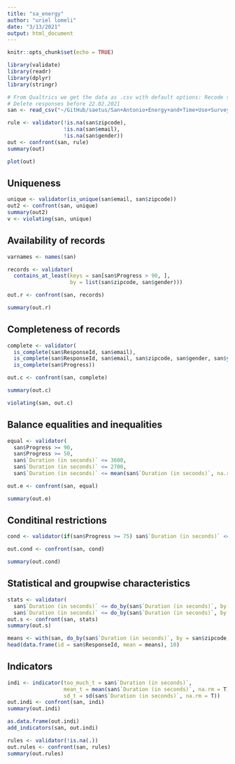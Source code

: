 ```yaml
---
title: "sa_energy"
author: "uriel lomeli"
date: "3/13/2021"
output: html_document
---
```


```r
knitr::opts_chunk$set(echo = TRUE)
```

```r
library(validate)
library(readr)
library(dplyr)
library(stringr)
```

```r
# From Qualtrics we get the data as .csv with default options: Recode seen but unanswered questions as -99. Recode seen but unanswered multi-value fields as 0.
# Delete responses before 22.02.2021
san <- read_csv("~/GitHub/saetus/San+Antonio+Energy+and+Time+Use+Survey+-+Spanish_March+10,+2021_11.54 (1).csv", col_names = T)
```

```r
rule <- validator(!is.na(san$zipcode),
                  !is.na(san$email),
                  !is.na(san$gender))
out <- confront(san, rule)
summary(out)

plot(out)
```

## Uniqueness
```r
unique <- validator(is_unique(san$email, san$zipcode))
out2 <- confront(san, unique)
summary(out2)
v <- violating(san, unique)
```

## Availability of records
```r
varnames <- names(san)

records <- validator(
  contains_at_least(keys = san[san$Progress > 90, ], 
                    by = list(san$zipcode, san$gender)))

out.r <- confront(san, records)

summary(out.r)
```

## Completeness of records
```r
complete <- validator(
  is_complete(san$ResponseId, san$email),
  is_complete(san$ResponseId, san$email, san$zipcode, san$gender, san$year, san$gender),
  is_complete(san$Progress))

out.c <- confront(san, complete)

summary(out.c)

violating(san, out.c)
```

## Balance equalities and inequalities
```r
equal <- validator(
  san$Progress >= 90,
  san$Progress >= 50,
  san$`Duration (in seconds)` <= 3600,
  san$`Duration (in seconds)` <= 2700,
  san$`Duration (in seconds)` <= mean(san$`Duration (in seconds)`, na.rm = T))

out.e <- confront(san, equal)

summary(out.e)
```

## Conditinal restrictions
```r
cond <- validator(if(san$Progress >= 75) san$`Duration (in seconds)` <= 2700)

out.cond <- confront(san, cond)

summary(out.cond)
```

## Statistical and groupwise characteristics
```r
stats <- validator(
  san$`Duration (in seconds)` <= do_by(san$`Duration (in seconds)`, by = san$zipcode, fun = mean, na.rm = T),
  san$`Duration (in seconds)` <= do_by(san$`Duration (in seconds)`, by = san$zipcode, fun = median, na.rm = T))
out.s <- confront(san, stats)
summary(out.s)

means <- with(san, do_by(san$`Duration (in seconds)`, by = san$zipcode, fun = mean, na.rm = T))
head(data.frame(id = san$ResponseId, mean = means), 10)
```

## Indicators
```r
indi <- indicator(too_much_t = san$`Duration (in seconds)`,
                  mean_t = mean(san$`Duration (in seconds)`, na.rm = T),
                  sd_t = sd(san$`Duration (in seconds)`, na.rm = T))
out.indi <- confront(san, indi)
summary(out.indi)

as.data.frame(out.indi)
add_indicators(san, out.indi)
```

```r
rules <- validator(!is.na(.))
out.rules <- confront(san, rules)
summary(out.rules)
```


































